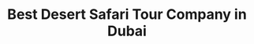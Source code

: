 ---
title: "Best Desert Safari Tour Company in Dubai"
description: "If you're looking for the best desert safari tour company in Dubai, look no further! The dune bashing, camel ride, and traditional entertainment were beyond amazing!"
location: "Explored Dubai, UAE"
name: "Raj Malhotra"
designation: "Adventure Seeker"
review: "If you're looking for the best desert safari tour company in Dubai, look no further! The dune bashing, camel ride, and traditional entertainment were beyond amazing!"
image: /src/assets/testi/testim3.jpg
rating: 5
datePublished: "2025-01-15"
---